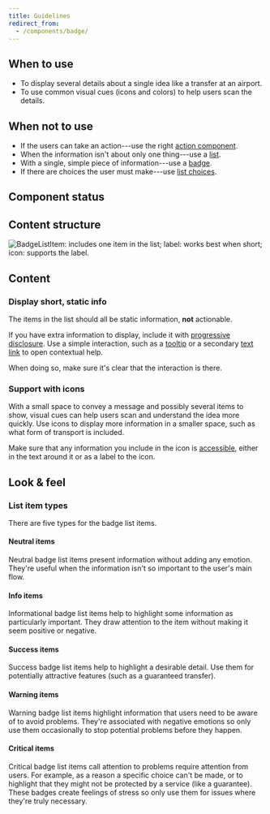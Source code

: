 ```yaml
---
title: Guidelines
redirect_from:
  - /components/badge/
---
```


<ReactExample exampleId="BadgeList-default" />

## When to use

- To display several details about a single idea like a transfer at an airport.
- To use common visual cues (icons and colors) to help users scan the details.

## When not to use

- If the users can take an action---use the right [action component](/design-patterns/action-components/).
- When the information isn't about only one thing---use a [list](/components/structure/list/).
- With a single, simple piece of information---use a [badge](/components/information/badge/).
- If there are choices the user must make---use [list choices](/components/input/listchoice/).

## Component status

<ComponentStatus component="BadgeList" />

## Content structure

![BadgeListItem: includes one item in the list; label: works best when short; icon: supports the label.](fileId:4QJZqvBvRrLu6t9mwObCkA;nodeId:1418%3A0)

## Content

### Display short, static info

The items in the list should all be static information, **not** actionable.

If you have extra information to display, include it with [progressive disclosure](/design-patterns/progressive-disclosure/).
Use a simple interaction, such as a [tooltip](/components/overlay/tooltip/)
or a secondary [text link](/components/action/textlink/) to open contextual help.

When doing so, make sure it's clear that the interaction is there.

<ReactExample minHeight="200" exampleId="BadgeList-disclosure" />

### Support with icons

With a small space to convey a message and possibly several items to show,
visual cues can help users scan and understand the idea more quickly.
Use icons to display more information in a smaller space,
such as what form of transport is included.

Make sure that any information you include in the icon is [accessible](/foundation/accessibility/),
either in the text around it or as a label to the icon.

## Look & feel

### List item types

There are five types for the badge list items.

<ReactExample minHeight="200" exampleId="BadgeList-types" />

#### Neutral items

Neutral badge list items present information without adding any emotion.
They're useful when the information isn't so important to the user's main flow.

#### Info items

Informational badge list items help to highlight some information as particularly important.
They draw attention to the item without making it seem positive or negative.

#### Success items

Success badge list items help to highlight a desirable detail.
Use them for potentially attractive features (such as a guaranteed transfer).

#### Warning items

Warning badge list items highlight information that users need to be aware of to avoid problems.
They're associated with negative emotions
so only use them occasionally to stop potential problems before they happen.

#### Critical items

Critical badge list items call attention to problems require attention from users.
For example, as a reason a specific choice can't be made,
or to highlight that they might not be protected by a service (like a guarantee).
These badges create feelings of stress so only use them for issues where they're truly necessary.
